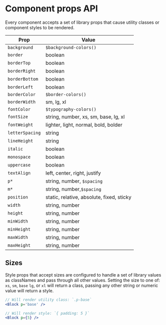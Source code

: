 # Component props API

Every component accepts a set of library props that cause utility classes or component
styles to be rendered.

| Prop            | Value                                     |
| --------------- | ----------------------------------------- |
| `background`    | `$background-colors()`                    |
| `border`        | boolean                                   |
| `borderTop`     | boolean                                   |
| `borderRight`   | boolean                                   |
| `borderBottom`  | boolean                                   |
| `borderLeft`    | boolean                                   |
| `borderColor`   | `$border-colors()`                        |
| `borderWidth`   | sm, lg, xl                                |
| `fontColor`     | `$typography-colors()`                    |
| `fontSize`      | string, number, xs, sm, base, lg, xl      |
| `fontWeight`    | lighter, light, normal, bold, bolder      |
| `letterSpacing` | string                                    |
| `lineHeight`    | string                                    |
| `italic`        | boolean                                   |
| `monospace`     | boolean                                   |
| `uppercase`     | boolean                                   |
| `textAlign`     | left, center, right, justify              |
| `p*`            | string, number, `$spacing`                |
| `m*`            | string, number,`$spacing`                 |
| `position`      | static, relative, absolute, fixed, sticky |
| `width`         | string, number                            |
| `height`        | string, number                            |
| `minWidth`      | string, number                            |
| `minHeight`     | string, number                            |
| `maxWidth`      | string, number                            |
| `maxHeight`     | string, number                            |

## Sizes

Style props that accept sizes are configured to handle a set of library values as
classNames and pass through all other values. Setting the size to one of: `xs`, `sm`,
`base` `lg`, or `xl` will return a class, passing any other string or numeric value will
return a style.

```jsx
// Will render utility class: `.p-base`
<Block p='base' />

// Will render style: `{ padding: 5 }`
<Block p={5} />
```
